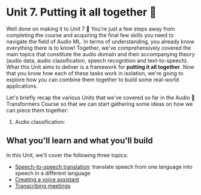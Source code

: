 # Unit 7. Putting it all together 🤝

Well done on making it to Unit 7 🥳 You're just a few steps away from completing the course and acquiring the final few
skills you need to navigate the field of Audio ML. In terms of understanding, you already know everything there is to know! 
Together, we've comprehensively covered the main topics that constitute the audio domain and their accompanying theory 
(audio data, audio classification, speech recognition and text-to-speech). What this Unit aims to deliver is a framework 
for **putting it all together**. Now that you know how each of these tasks work in isolation, we're going to explore how 
you can combine them together to build some real-world applications.

Let's briefly recap the various Units that we've covered so far in the Audio 🤗 Transformers Course so that we can start
gathering some ideas on how we can piece them together:
1. Audio classification: 

## What you'll learn and what you'll build

In this Unit, we'll cover the following three topics:

* [Speech-to-speech translation](speech-to-speech): translate speech from one language into speech in a different language
* [Creating a voice assistant](voice-assistant)
* [Transcribing meetings](transcribe-meeting)
